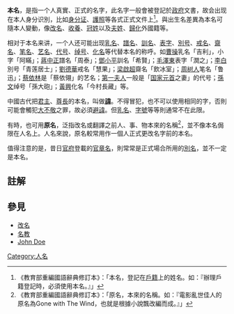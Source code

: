 '''本名'''，是指一个人真實、正式的名字，此名字一般會被登記於[[政府|政府]]文書，故会出现在本人身分识別，比如[[身分证|身分证]]、[[護照|護照]]等各式正式文件上<ref>《教育部重編國語辭典修訂本》：「本名，登記在[[戶籍|戶籍]]上的姓名。如：『辦理戶籍登記時，必須使用本名。』」</ref>。與出生名差異為本名可隨本人變動，像[[改名|改名]]、[[收養|收養]]、[[冠姓|冠姓]]以及[[夫姓|夫姓]]、[[歸化|歸化]]外國籍等。

相对于本名来讲，一个人还可能出现[[乳名|乳名]]、[[譜名|譜名]]、[[訓名|訓名]]、[[表字|表字]]、[[別号|別号]]、[[戒名|戒名]]、[[齋名|齋名]]、[[笔名|笔名]]、[[艺名|艺名]]、[[代号|代号]]、[[绰号|绰号]]、[[化名|化名]]等代替本名的称呼。如[[曹操|曹操]]乳名「吉利」，小字「阿瞞」；[[蔣中正|蔣中正]]譜名「周泰」；[[鄧小平|鄧小平]]訓名「希賢」；[[毛澤東|毛澤東]]表字「潤之」；[[李白|李白]]別号「青莲居士」；[[劉德華|劉德華]]戒名「慧果」；[[梁啟超|梁啟超]]齋名「飲冰室」；[[周树人|周树人]]笔名「鲁迅」；[[蔡依林|蔡依林]]是「蔡依翎」的艺名；[[第一夫人|第一夫人]]一般是「[[国家元首|国家元首]]之妻」的代号；[[孫文|孫文]]绰号「孫大砲」；[[黃興|黃興]]化名「今村長藏」等。

中國古代把[[君主|君主]]、[[長輩|尊長]]的本名，叫做'''[[名諱|諱]]'''。不得冒犯，也不可以使用相同的字，否則可能會觸犯[[大不敬|大不敬]]之罪，故必須[[避諱|避諱]]。但[[乳名|乳名]]、[[字号|字號]]等等則通常不在此限。

有時，也可用'''原名'''，泛指改名或翻譯之前人、事、物本來的名稱<ref>《教育部重編國語辭典修訂本》：「原名，本來的名稱。如：『電影亂世佳人的原名為Gone with The Wind，也就是根據小說飄改編而成。』」</ref>，並不像本名侷限在人名上。人名來說，原名較常用作一個人正式更改名字前的本名。

值得注意的是，昔日[[官府|官府]]登載的[[官章名|官章名]]，則常常是正式場合所用的[[別名|別名]]，並不一定是本名。

==註解==
{{reflist}}

==參見==
*[[改名|改名]]
*[[名教|名教]]
*[[John_Doe|John Doe]]

{{汉字文化圈对人的称谓|index=BM}}

[[Category:人名|Category:人名]]